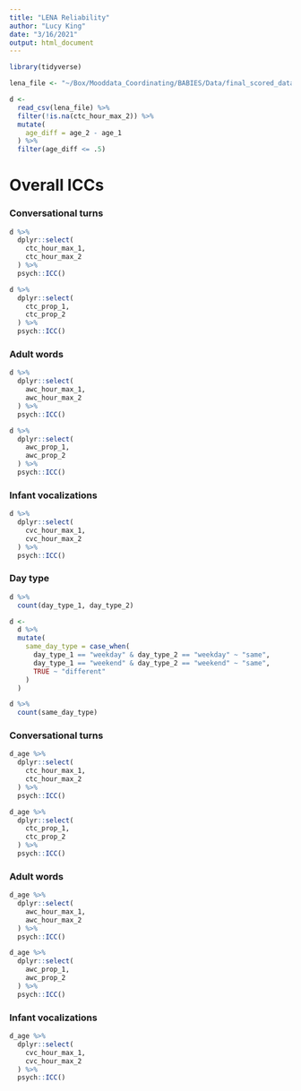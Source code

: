 ```yaml
---
title: "LENA Reliability"
author: "Lucy King"
date: "3/16/2021"
output: html_document
---
```

```r
library(tidyverse)

lena_file <- "~/Box/Mooddata_Coordinating/BABIES/Data/final_scored_data/LENA/lena_final_wf_day1day2_20200208_upto9months.csv"
```

```r
d <-
  read_csv(lena_file) %>% 
  filter(!is.na(ctc_hour_max_2)) %>% 
  mutate(
    age_diff = age_2 - age_1
  ) %>% 
  filter(age_diff <= .5)
```

# Overall ICCs

### Conversational turns
```r
d %>% 
  dplyr::select(
    ctc_hour_max_1,
    ctc_hour_max_2
  ) %>% 
  psych::ICC()
```

```r
d %>% 
  dplyr::select(
    ctc_prop_1,
    ctc_prop_2
  ) %>% 
  psych::ICC()
```

### Adult words
```r
d %>% 
  dplyr::select(
    awc_hour_max_1,
    awc_hour_max_2
  ) %>% 
  psych::ICC()
```

```r
d %>% 
  dplyr::select(
    awc_prop_1,
    awc_prop_2
  ) %>% 
  psych::ICC()
```

### Infant vocalizations
```r
d %>% 
  dplyr::select(
    cvc_hour_max_1,
    cvc_hour_max_2
  ) %>% 
  psych::ICC()
```

### Day type 
```r
d %>% 
  count(day_type_1, day_type_2)

d <-
  d %>% 
  mutate(
    same_day_type = case_when(
      day_type_1 == "weekday" & day_type_2 == "weekday" ~ "same",
      day_type_1 == "weekend" & day_type_2 == "weekend" ~ "same",
      TRUE ~ "different"
    )
  )

d %>% 
  count(same_day_type)
```


### Conversational turns
```r
d_age %>% 
  dplyr::select(
    ctc_hour_max_1,
    ctc_hour_max_2
  ) %>% 
  psych::ICC()
```

```r
d_age %>% 
  dplyr::select(
    ctc_prop_1,
    ctc_prop_2
  ) %>% 
  psych::ICC()
```

### Adult words
```r
d_age %>% 
  dplyr::select(
    awc_hour_max_1,
    awc_hour_max_2
  ) %>% 
  psych::ICC()
```

```r
d_age %>% 
  dplyr::select(
    awc_prop_1,
    awc_prop_2
  ) %>% 
  psych::ICC()
```

### Infant vocalizations
```r
d_age %>% 
  dplyr::select(
    cvc_hour_max_1,
    cvc_hour_max_2
  ) %>% 
  psych::ICC()
```
